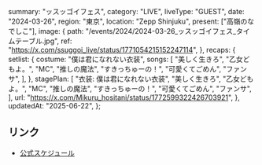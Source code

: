   summary: "ッスッゴイフェス",
  category: "LIVE",
  liveType: "GUEST",
  date: "2024-03-26",
  region: "東京",
  location: "Zepp Shinjuku",
  present: ["高嶺のなでしこ"],
  image: {
    path: "/events/2024/2024-03-26_ッスッゴイフェス_タイムテーブル.jpg",
    ref: "https://x.com/ssuggoi_live/status/1771054215152247114",
  },
  recaps: {
    setlist: {
      costume: "僕は君になれない衣装",
      songs: [
        "美しく生きろ",
        "乙女どもよ。",
        "MC",
        "推しの魔法",
        "すきっちゅーの！",
        "可愛くてごめん",
        "ファンサ",
      ],
    },
    stagePlan: [
      "衣装: 僕は君になれない衣装",
      "美しく生きろ",
      "乙女どもよ。",
      "MC",
      "推しの魔法",
      "すきっちゅーの！",
      "可愛くてごめん",
      "ファンサ",
    ],
    url: "https://x.com/Mikuru_hositani/status/1772599322426703921",
  },
  updatedAt: "2025-06-22",
};

## リンク

- [公式スケジュール](https://takanenonadeshiko.jp/?p=1897)

